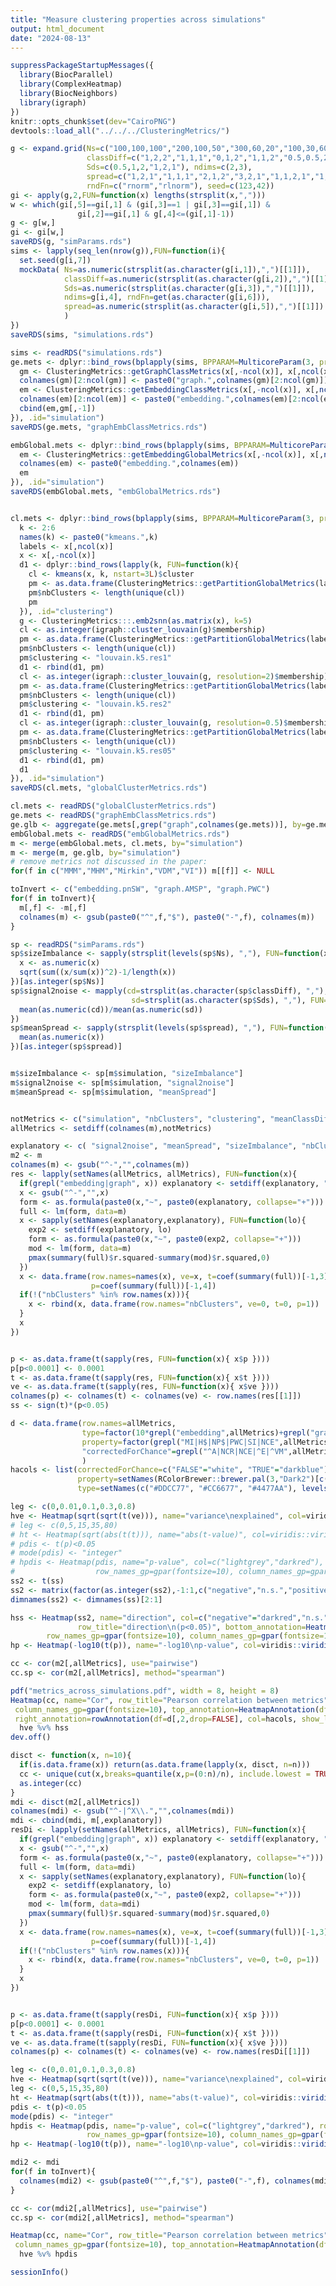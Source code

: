 ```yaml
---
title: "Measure clustering properties across simulations"
output: html_document
date: "2024-08-13"
---
```


```r
suppressPackageStartupMessages({
  library(BiocParallel)
  library(ComplexHeatmap)
  library(BiocNeighbors)
  library(igraph)
})
knitr::opts_chunk$set(dev="CairoPNG")
devtools::load_all("../../../ClusteringMetrics/")
```

```r
g <- expand.grid(Ns=c("100,100,100","200,100,50","300,60,20","100,30,600","300,50,50,50","100,100,100,100"),
                 classDiff=c("1,2,2","1,1,1","0,1,2","1,1,2","0.5,0.5,2","1,1,1,1,1,1","1,1,2,2,1,2","2,3,1","2,2,3"),
                 Sds=c(0.5,1,2,"1,2,1"), ndims=c(2,3),
                 spread=c("1,2,1","1,1,1","2,1,2","3,2,1","1,1,2,1","1,1,4"),
                 rndFn=c("rnorm","rlnorm"), seed=c(123,42))
gi <- apply(g,2,FUN=function(x) lengths(strsplit(x,",")))
w <- which(gi[,5]==gi[,1] & (gi[,3]==1 | gi[,3]==gi[,1]) &
               gi[,2]==gi[,1] & g[,4]<=(gi[,1]-1))
g <- g[w,]
gi <- gi[w,]
saveRDS(g, "simParams.rds")
sims <- lapply(seq_len(nrow(g)),FUN=function(i){
  set.seed(g[i,7])
  mockData( Ns=as.numeric(strsplit(as.character(g[i,1]),",")[[1]]),
            classDiff=as.numeric(strsplit(as.character(g[i,2]),",")[[1]]),
            Sds=as.numeric(strsplit(as.character(g[i,3]),",")[[1]]),
            ndims=g[i,4], rndFn=get(as.character(g[i,6])),
            spread=as.numeric(strsplit(as.character(g[i,5]),",")[[1]])
            )
})
saveRDS(sims, "simulations.rds")
```

```r
sims <- readRDS("simulations.rds")
ge.mets <- dplyr::bind_rows(bplapply(sims, BPPARAM=MulticoreParam(3, progress=TRUE), FUN=function(x){
  gm <- ClusteringMetrics::getGraphClassMetrics(x[,-ncol(x)], x[,ncol(x)], k=5)
  colnames(gm)[2:ncol(gm)] <- paste0("graph.",colnames(gm)[2:ncol(gm)])
  em <- ClusteringMetrics::getEmbeddingClassMetrics(x[,-ncol(x)], x[,ncol(x)])
  colnames(em)[2:ncol(em)] <- paste0("embedding.",colnames(em)[2:ncol(em)])
  cbind(em,gm[,-1])
}), .id="simulation")
saveRDS(ge.mets, "graphEmbClassMetrics.rds")

embGlobal.mets <- dplyr::bind_rows(bplapply(sims, BPPARAM=MulticoreParam(3, progress=TRUE), FUN=function(x){
  em <- ClusteringMetrics::getEmbeddingGlobalMetrics(x[,-ncol(x)], x[,ncol(x)])
  colnames(em) <- paste0("embedding.",colnames(em))
  em
}), .id="simulation")
saveRDS(embGlobal.mets, "embGlobalMetrics.rds")


cl.mets <- dplyr::bind_rows(bplapply(sims, BPPARAM=MulticoreParam(3, progress=TRUE), FUN=function(x){
  k <- 2:6
  names(k) <- paste0("kmeans.",k)
  labels <- x[,ncol(x)]
  x <- x[,-ncol(x)]
  d1 <- dplyr::bind_rows(lapply(k, FUN=function(k){
    cl <- kmeans(x, k, nstart=3L)$cluster
    pm <- as.data.frame(ClusteringMetrics::getPartitionGlobalMetrics(labels, cl))
    pm$nbClusters <- length(unique(cl))
    pm
  }), .id="clustering")
  g <- ClusteringMetrics:::.emb2snn(as.matrix(x), k=5)
  cl <- as.integer(igraph::cluster_louvain(g)$membership)
  pm <- as.data.frame(ClusteringMetrics::getPartitionGlobalMetrics(labels, cl))
  pm$nbClusters <- length(unique(cl))
  pm$clustering <- "louvain.k5.res1"
  d1 <- rbind(d1, pm)
  cl <- as.integer(igraph::cluster_louvain(g, resolution=2)$membership)
  pm <- as.data.frame(ClusteringMetrics::getPartitionGlobalMetrics(labels, cl))
  pm$nbClusters <- length(unique(cl))
  pm$clustering <- "louvain.k5.res2"
  d1 <- rbind(d1, pm)
  cl <- as.integer(igraph::cluster_louvain(g, resolution=0.5)$membership)
  pm <- as.data.frame(ClusteringMetrics::getPartitionGlobalMetrics(labels, cl))
  pm$nbClusters <- length(unique(cl))
  pm$clustering <- "louvain.k5.res05"
  d1 <- rbind(d1, pm)
  d1
}), .id="simulation")
saveRDS(cl.mets, "globalClusterMetrics.rds")
```

```r
cl.mets <- readRDS("globalClusterMetrics.rds")
ge.mets <- readRDS("graphEmbClassMetrics.rds")
ge.glb <- aggregate(ge.mets[,grep("graph",colnames(ge.mets))], by=ge.mets[,1,drop=FALSE], FUN=mean)
embGlobal.mets <- readRDS("embGlobalMetrics.rds")
m <- merge(embGlobal.mets, cl.mets, by="simulation")
m <- merge(m, ge.glb, by="simulation")
# remove metrics not discussed in the paper:
for(f in c("MMM","MHM","Mirkin","VDM","VI")) m[[f]] <- NULL
```



```r
toInvert <- c("embedding.pnSW", "graph.AMSP", "graph.PWC")
for(f in toInvert){
  m[,f] <- -m[,f]
  colnames(m) <- gsub(paste0("^",f,"$"), paste0("-",f), colnames(m))
}

sp <- readRDS("simParams.rds")
sp$sizeImbalance <- sapply(strsplit(levels(sp$Ns), ","), FUN=function(x){
  x <- as.numeric(x)
  sqrt(sum((x/sum(x))^2)-1/length(x))
})[as.integer(sp$Ns)]
sp$signal2noise <- mapply(cd=strsplit(as.character(sp$classDiff), ","),
                           sd=strsplit(as.character(sp$Sds), ","), FUN=function(cd,sd){
  mean(as.numeric(cd))/mean(as.numeric(sd))
})
sp$meanSpread <- sapply(strsplit(levels(sp$spread), ","), FUN=function(x){
  mean(as.numeric(x))
})[as.integer(sp$spread)]


m$sizeImbalance <- sp[m$simulation, "sizeImbalance"]
m$signal2noise <- sp[m$simulation, "signal2noise"]
m$meanSpread <- sp[m$simulation, "meanSpread"]


notMetrics <- c("simulation", "nbClusters", "clustering", "meanClassDiff", "sizeImbalance", "N", "meanSpread", "signal2noise")
allMetrics <- setdiff(colnames(m),notMetrics)

explanatory <- c( "signal2noise", "meanSpread", "sizeImbalance", "nbClusters")
m2 <- m
colnames(m) <- gsub("^-","",colnames(m))
res <- lapply(setNames(allMetrics, allMetrics), FUN=function(x){
  if(grepl("embedding|graph", x)) explanatory <- setdiff(explanatory, "nbClusters")
  x <- gsub("^-","",x)
  form <- as.formula(paste0(x,"~", paste0(explanatory, collapse="+")))
  full <- lm(form, data=m)
  x <- sapply(setNames(explanatory,explanatory), FUN=function(lo){
    exp2 <- setdiff(explanatory, lo)
    form <- as.formula(paste0(x,"~", paste0(exp2, collapse="+")))
    mod <- lm(form, data=m)
    pmax(summary(full)$r.squared-summary(mod)$r.squared,0)
  })
  x <- data.frame(row.names=names(x), ve=x, t=coef(summary(full))[-1,3],
                  p=coef(summary(full))[-1,4])
  if(!("nbClusters" %in% row.names(x))){
    x <- rbind(x, data.frame(row.names="nbClusters", ve=0, t=0, p=1))
  }
  x
})


p <- as.data.frame(t(sapply(res, FUN=function(x){ x$p })))
p[p<0.0001] <- 0.0001
t <- as.data.frame(t(sapply(res, FUN=function(x){ x$t })))
ve <- as.data.frame(t(sapply(res, FUN=function(x){ x$ve })))
colnames(p) <- colnames(t) <- colnames(ve) <- row.names(res[[1]])
ss <- sign(t)*(p<0.05)
```

```r
d <- data.frame(row.names=allMetrics,
                type=factor(10*grepl("embedding",allMetrics)+grepl("graph",allMetrics), c(0,1,10), c("partition","graph","embedding")),
                property=factor(grepl("MI|H$|NP$|PWC|SI|NCE",allMetrics)-grepl("^AWC|^WC|EC|HC$|AMSP|cohesion|compact",allMetrics),-1:1,c("completeness\n/compactness","mixed","homogeneity")),
                "correctedForChance"=grepl("^A|NCR|NCE|^E|^VM",allMetrics)
                )
hacols <- list(correctedForChance=c("FALSE"="white", "TRUE"="darkblue"),
               property=setNames(RColorBrewer::brewer.pal(3,"Dark2")[c(2,1,3)], levels(d$property)),
               type=setNames(c("#DDCC77", "#CC6677", "#4477AA"), levels(d$type)))
```


```r
leg <- c(0,0.01,0.1,0.3,0.8)
hve <- Heatmap(sqrt(sqrt(t(ve))), name="variance\nexplained", col=viridis::viridis(50), heatmap_legend_param=list(at=sqrt(sqrt(leg)), labels=leg), row_title="var.\nexpl.", row_names_gp=gpar(fontsize=10), column_names_gp=gpar(fontsize=10), cluster_rows = FALSE)
# leg <- c(0,5,15,35,80)
# ht <- Heatmap(sqrt(abs(t(t))), name="abs(t-value)", col=viridis::viridis(50), heatmap_legend_param=list(at=sqrt(leg), labels=leg), row_title="abs(t-value)")
# pdis <- t(p)<0.05
# mode(pdis) <- "integer"
# hpdis <- Heatmap(pdis, name="p-value", col=c("lightgrey","darkred"), row_title="pVal", heatmap_legend_param = list(breaks=c(0,1), labels=c("<0.05","n.s.")), bottom_annotation=HeatmapAnnotation(df=d[,2:1], col=hacols), cluster_rows = FALSE,
#                  row_names_gp=gpar(fontsize=10), column_names_gp=gpar(fontsize=10))
ss2 <- t(ss)
ss2 <- matrix(factor(as.integer(ss2),-1:1,c("negative","n.s.","positive")), nrow=nrow(ss2))
dimnames(ss2) <- dimnames(ss)[2:1]

hss <- Heatmap(ss2, name="direction", col=c("negative"="darkred","n.s."="lightgrey","positive"="darkblue"),
               row_title="direction\n(p<0.05)", bottom_annotation=HeatmapAnnotation(df=d[,3:1], col=hacols), cluster_rows = FALSE,
        row_names_gp=gpar(fontsize=10), column_names_gp=gpar(fontsize=10))
hp <- Heatmap(-log10(t(p)), name="-log10\np-value", col=viridis::viridis(50), row_title="-log10\np-value")

cc <- cor(m2[,allMetrics], use="pairwise")
cc.sp <- cor(m2[,allMetrics], method="spearman")
```



```r
pdf("metrics_across_simulations.pdf", width = 8, height = 8)
Heatmap(cc, name="Cor", row_title="Pearson correlation between metrics", col=viridis::inferno(100), row_names_gp=gpar(fontsize=10),
 column_names_gp=gpar(fontsize=10), top_annotation=HeatmapAnnotation(df=d[,-3], col=hacols),
 right_annotation=rowAnnotation(df=d[,2,drop=FALSE], col=hacols, show_legend=FALSE, show_annotation_name=FALSE)) %v% 
  hve %v% hss
dev.off()
```

























```r
disct <- function(x, n=10){
  if(is.data.frame(x)) return(as.data.frame(lapply(x, disct, n=n)))
  cc <- unique(cut(x,breaks=quantile(x,p=(0:n)/n), include.lowest = TRUE))
  as.integer(cc)
}
mdi <- disct(m2[,allMetrics])
colnames(mdi) <- gsub("^-|^X\\.","",colnames(mdi))
mdi <- cbind(mdi, m[,explanatory])
resDi <- lapply(setNames(allMetrics, allMetrics), FUN=function(x){
  if(grepl("embedding|graph", x)) explanatory <- setdiff(explanatory, "nbClusters")
  x <- gsub("^-","",x)
  form <- as.formula(paste0(x,"~", paste0(explanatory, collapse="+")))
  full <- lm(form, data=mdi)
  x <- sapply(setNames(explanatory,explanatory), FUN=function(lo){
    exp2 <- setdiff(explanatory, lo)
    form <- as.formula(paste0(x,"~", paste0(exp2, collapse="+")))
    mod <- lm(form, data=mdi)
    pmax(summary(full)$r.squared-summary(mod)$r.squared,0)
  })
  x <- data.frame(row.names=names(x), ve=x, t=coef(summary(full))[-1,3],
                  p=coef(summary(full))[-1,4])
  if(!("nbClusters" %in% row.names(x))){
    x <- rbind(x, data.frame(row.names="nbClusters", ve=0, t=0, p=1))
  }
  x
})


p <- as.data.frame(t(sapply(resDi, FUN=function(x){ x$p })))
p[p<0.0001] <- 0.0001
t <- as.data.frame(t(sapply(resDi, FUN=function(x){ x$t })))
ve <- as.data.frame(t(sapply(resDi, FUN=function(x){ x$ve })))
colnames(p) <- colnames(t) <- colnames(ve) <- row.names(resDi[[1]])
```


```r
leg <- c(0,0.01,0.1,0.3,0.8)
hve <- Heatmap(sqrt(sqrt(t(ve))), name="variance\nexplained", col=viridis::viridis(50), heatmap_legend_param=list(at=sqrt(sqrt(leg)), labels=leg), row_title="var.\nexpl.", row_names_gp=gpar(fontsize=10), column_names_gp=gpar(fontsize=10))
leg <- c(0,5,15,35,80)
ht <- Heatmap(sqrt(abs(t(t))), name="abs(t-value)", col=viridis::viridis(50), heatmap_legend_param=list(at=sqrt(leg), labels=leg), row_title="abs(t-value)")
pdis <- t(p)<0.05
mode(pdis) <- "integer"
hpdis <- Heatmap(pdis, name="p-value", col=c("lightgrey","darkred"), row_title="pVal", heatmap_legend_param = list(breaks=c(0,1), labels=c("<0.05","n.s.")), bottom_annotation=HeatmapAnnotation(df=d[,2:1], col=hacols),
                 row_names_gp=gpar(fontsize=10), column_names_gp=gpar(fontsize=10))
hp <- Heatmap(-log10(t(p)), name="-log10\np-value", col=viridis::viridis(50), row_title="-log10\np-value")

mdi2 <- mdi
for(f in toInvert){
  colnames(mdi2) <- gsub(paste0("^",f,"$"), paste0("-",f), colnames(mdi2))
}

cc <- cor(mdi2[,allMetrics], use="pairwise")
cc.sp <- cor(mdi2[,allMetrics], method="spearman")
```



```r
Heatmap(cc, name="Cor", row_title="Pearson correlation between metrics", col=viridis::inferno(100), row_names_gp=gpar(fontsize=10),
 column_names_gp=gpar(fontsize=10), top_annotation=HeatmapAnnotation(df=d, col=hacols)) %v% 
  hve %v% hpdis
```

```r
sessionInfo()
```

